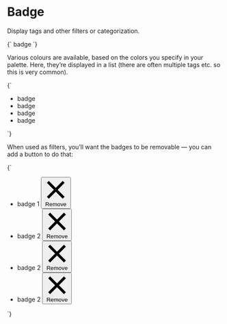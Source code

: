 
<Meta title="Atoms/Badge" />

# Badge

Display tags and other filters or categorization.

<Canvas>
  <Story name="Badge">
    {`
      <span class="a-badge a-badge--gray u-h6 u-font--medium">badge</span>
    `}
  </Story>
</Canvas>

Various colours are available, based on the colors you specify in your palette. Here, they’re displayed in a list (there are often multiple tags etc. so this is very common).

<Canvas>
  <Story name="Badge — color variants">
    {`
      <ul class="u-list-reset u-flex">
        <li class="u-margin-s--right">
          <span class="a-badge a-badge--gray u-h6 u-font--medium">badge</span>
        </li>
        <li class="u-margin-s--right">
          <span class="a-badge a-badge--brand-1 u-h6 u-font--medium">badge</span>
        </li>
        <li class="u-margin-s--right">
          <span class="a-badge a-badge--brand-2 u-h6 u-font--medium">badge</span>
        </li>
        <li class="u-margin-s--right">
          <span class="a-badge a-badge--danger u-h6 u-font--medium">badge</span>
        </li>
      </ul>
    `}
  </Story>
</Canvas>

When used as filters, you’ll want the badges to be removable — you can add a button to do that:

<Canvas>
  <Story name="Badge — with buttons">
    {`
      <ul class="u-list-reset u-flex">
        <li class="u-margin-s--right">
          <span class="a-badge a-badge--gray u-h6 u-font--medium">
            badge 1
            <button class="a-button a-button--icon a-button--icon-reversed a-button--small a-badge__button" type="button">
              <svg class="a-icon a-icon--m" xmlns="http://www.w3.org/2000/svg" viewBox="0 0 100 100">
                <path d="M80.41,88.89,50,58.49,19.59,88.89l-8.48-8.48L41.51,50,11.11,19.59l8.48-8.48L50,41.51l30.41-30.4,8.48,8.48L58.49,50l30.4,30.41Z" fill-rule="evenodd" aria-hidden="true" />
              </svg>
              <span class="u-sr-only">Remove</span>
            </button>
          </span>
        </li>
        <li class="u-margin-s--right">
          <span class="a-badge a-badge--brand-1 u-h6 u-font--medium">
            badge 2
            <button class="a-button a-button--icon a-button--icon-reversed a-button--small a-badge__button" type="button">
              <svg class="a-icon a-icon--m" xmlns="http://www.w3.org/2000/svg" viewBox="0 0 100 100">
                <path d="M80.41,88.89,50,58.49,19.59,88.89l-8.48-8.48L41.51,50,11.11,19.59l8.48-8.48L50,41.51l30.41-30.4,8.48,8.48L58.49,50l30.4,30.41Z" fill-rule="evenodd" aria-hidden="true"/>
              </svg>
              <span class="u-sr-only">Remove</span>
            </button>
          </span>
        </li>
        <li class="u-margin-s--right">
          <span class="a-badge a-badge--brand-2 u-h6 u-font--medium">
            badge 2
            <button class="a-button a-button--icon a-button--icon-reversed a-button--small a-badge__button" type="button">
              <svg class="a-icon a-icon--m" xmlns="http://www.w3.org/2000/svg" viewBox="0 0 100 100">
                <path d="M80.41,88.89,50,58.49,19.59,88.89l-8.48-8.48L41.51,50,11.11,19.59l8.48-8.48L50,41.51l30.41-30.4,8.48,8.48L58.49,50l30.4,30.41Z" fill-rule="evenodd" aria-hidden="true"/>
              </svg>
              <span class="u-sr-only">Remove</span>
            </button>
          </span>
        </li>
        <li class="u-margin-s--right">
          <span class="a-badge a-badge--danger u-h6 u-font--medium">
            badge 2
            <button class="a-button a-button--icon a-button--icon-reversed a-button--small a-badge__button" type="button">
              <svg class="a-icon a-icon--m" xmlns="http://www.w3.org/2000/svg" viewBox="0 0 100 100">
                <path d="M80.41,88.89,50,58.49,19.59,88.89l-8.48-8.48L41.51,50,11.11,19.59l8.48-8.48L50,41.51l30.41-30.4,8.48,8.48L58.49,50l30.4,30.41Z" fill-rule="evenodd" aria-hidden="true"/>
              </svg>
              <span class="u-sr-only">Remove</span>
            </button>
          </span>
        </li>
      </ul>
    `}
  </Story>
</Canvas>
